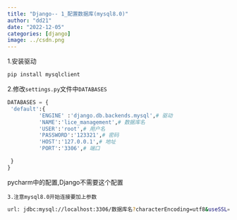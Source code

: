 ```yaml
---
title: "Django-- 1_配置数据库(mysql8.0)"
author: "dd21"
date: "2022-12-05" 
categories: [django]
image: ../csdn.png
---
```




1.安装驱动
```bash
pip install mysqlclient
```
2.修改`settings.py`文件中`DATABASES`
```python
DATABASES = {
 'default':{
          'ENGINE' :'django.db.backends.mysql',# 驱动
          'NAME':'lice_management',# 数据库名
          'USER':'root',# 用户名
          'PASSWORD':'123321',# 密码
          'HOST':'127.0.0.1',# 地址
          'PORT':'3306',# 端口

 }
}
```

pycharm中的配置,Django不需要这个配置

`3.注意mysql8.0开始连接要加上参数`
```bash
url: jdbc:mysql://localhost:3306/数据库名?characterEncoding=utf8&useSSL=false&serverTimezone=UTC&rewriteBatchedStatements=true 
```

